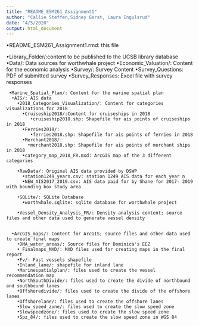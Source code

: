 ```yaml
---
title: "README_ESM261_Assignment1"
author: "Callie Steffen,Sidney Gerst, Laura Ingulsrud"
date: "4/5/2020"
output: html_document
---
```

•README_ESM261_Assignment1.rmd: this file

•Library_Folder/:content to be published to the UCSB library database
  •Data/: Data sources for worthwhale project
    •Economic_Valuation/: Content for the economic analysis 
      •Survey/: Survey Content
        •Survey_Questions: PDF of submitted survey
        •Survey_Responses: Excel file with survey responses
      
     •Marine_Spatial_Plan/: Content for the marine spatial plan
      •AIS/: AIS data 
        •2018_Categories_Visualization/: Content for categories visualizations for 2018
          •Cruiseship2018/:Content for cruiseships in 2018
             •cruiseship2018.shp: Shapefile for ais points of cruiseships in 2018
          •Ferries2018/:
             •ferries2018.shp: Shapefile for ais points of ferries in 2018
          •Merchant2018/:
            •merchant2018.shp: Shapefile for ais points of merchant ships in 2018
          •category_map_2018_FR.mxd: ArcGIS map of the 3 different categories 
        
        •RawData/: Original AIS data provided by DSWP
          •station1249_yearn.csv: station 1249 AIS data for each year n
          •NEW_AIS2017_2019.csv: AIS data paid for by Shane for 2017- 2019 with bounding box study area

        •SQLite/: SQLite Database 
          •worthwhale.sqlite: sqlite database for worthwhale project

        •Vessel_Density_Analysis_FR/: Density analysis content; source files and other data used to generate vessel density
        

      •ArcGIS_maps/: Content for ArcGIS; source files and other data used to create final maps
        •DMA_water_areas/: Source files for Dominica's EEZ
        • Finalmaps_MXD/: MXD files used for creating maps in the final report
        •Fv/: Fast vessels shapefile 
        •Inland_lane/: shapefile for inland lane
        •Marinespatialplan/: files used to create the vessel recommendation map
        •NorthSouthDivide/: files used to create the divide of northbound and southbound lanes
        •Offshoredivide/: files used to create the divide of the offshore lanes
        •Offshorelane/: files used to create the offshore lanes
        •Slow_speed_zone/: files used to create the slow speed zone
        •Slowspeedzone/: files used to create the slow speed zone
        •Spz_84/: files used to create the slow speed zone in WGS 84
        


      
        

    




